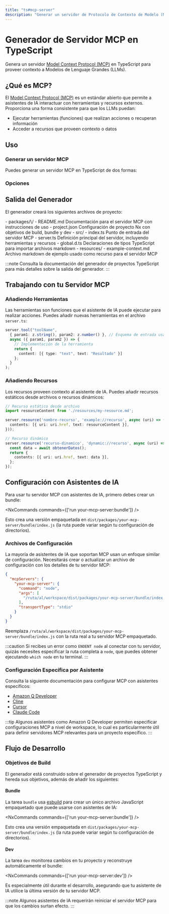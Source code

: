 ```yaml
---
title: "ts#mcp-server"
description: "Generar un servidor de Protocolo de Contexto de Modelo (MCP) de TypeScript para proporcionar contexto a Modelos de Lenguaje de Gran Escala"
---
```





# Generador de Servidor MCP en TypeScript

Genera un servidor [Model Context Protocol (MCP)](https://modelcontextprotocol.io/) en TypeScript para proveer contexto a Modelos de Lenguaje Grandes (LLMs).

## ¿Qué es MCP?

El [Model Context Protocol (MCP)](https://modelcontextprotocol.io/) es un estándar abierto que permite a asistentes de IA interactuar con herramientas y recursos externos. Proporciona una forma consistente para que los LLMs puedan:

- Ejecutar herramientas (funciones) que realizan acciones o recuperan información
- Acceder a recursos que proveen contexto o datos

## Uso

### Generar un servidor MCP

Puedes generar un servidor MCP en TypeScript de dos formas:

<RunGenerator generator="ts#mcp-server" />

### Opciones

<GeneratorParameters schema={schema} />

## Salida del Generador

El generador creará los siguientes archivos de proyecto:

<FileTree>
  - packages/\<name>/
    - README.md Documentación para el servidor MCP con instrucciones de uso
    - project.json Configuración de proyecto Nx con objetivos de build, bundle y dev
    - src/
      - index.ts Punto de entrada del servidor MCP
      - server.ts Definición principal del servidor, incluyendo herramientas y recursos
      - global.d.ts Declaraciones de tipos TypeScript para importar archivos markdown
      - resources/
        - example-context.md Archivo markdown de ejemplo usado como recurso para el servidor MCP
</FileTree>

:::note
Consulta la <Link path="/guides/typescript-project">documentación del generador de proyectos TypeScript</Link> para más detalles sobre la salida del generador.
:::

## Trabajando con tu Servidor MCP

### Añadiendo Herramientas

Las herramientas son funciones que el asistente de IA puede ejecutar para realizar acciones. Puedes añadir nuevas herramientas en el archivo `server.ts`:

```typescript
server.tool("toolName",
  { param1: z.string(), param2: z.number() }, // Esquema de entrada usando Zod
  async ({ param1, param2 }) => {
    // Implementación de la herramienta
    return {
      content: [{ type: "text", text: "Resultado" }]
    };
  }
);
```

### Añadiendo Recursos

Los recursos proveen contexto al asistente de IA. Puedes añadir recursos estáticos desde archivos o recursos dinámicos:

```typescript
// Recurso estático desde archivo
import resourceContent from './resources/my-resource.md';

server.resource('nombre-recurso', 'example://recurso', async (uri) => ({
  contents: [{ uri: uri.href, text: resourceContent }],
}));

// Recurso dinámico
server.resource('recurso-dinamico', 'dynamic://recurso', async (uri) => {
  const data = await obtenerDatos();
  return {
    contents: [{ uri: uri.href, text: data }],
  };
});
```

## Configuración con Asistentes de IA

Para usar tu servidor MCP con asistentes de IA, primero debes crear un bundle:

<NxCommands commands={['run your-mcp-server:bundle']} />

Esto crea una versión empaquetada en `dist/packages/your-mcp-server/bundle/index.js` (la ruta puede variar según tu configuración de directorios).

### Archivos de Configuración

La mayoría de asistentes de IA que soportan MCP usan un enfoque similar de configuración. Necesitarás crear o actualizar un archivo de configuración con los detalles de tu servidor MCP:

```json
{
  "mcpServers": {
    "your-mcp-server": {
      "command": "node",
      "args": [
        "/ruta/al/workspace/dist/packages/your-mcp-server/bundle/index.js"
      ],
      "transportType": "stdio"
    }
  }
}
```

Reemplaza `/ruta/al/workspace/dist/packages/your-mcp-server/bundle/index.js` con la ruta real a tu servidor MCP empaquetado.

:::caution
Si recibes un error como `ENOENT node` al conectar con tu servidor, quizás necesites especificar la ruta completa a `node`, que puedes obtener ejecutando `which node` en tu terminal.
:::

### Configuración Específica por Asistente

Consulta la siguiente documentación para configurar MCP con asistentes específicos:

- [Amazon Q Developer](https://docs.aws.amazon.com/amazonq/latest/qdeveloper-ug/command-line-mcp-configuration.html)
- [Cline](https://docs.cline.bot/mcp-servers/configuring-mcp-servers)
- [Cursor](https://docs.cursor.com/context/model-context-protocol)
- [Claude Code](https://docs.anthropic.com/en/docs/agents-and-tools/claude-code/tutorials#set-up-model-context-protocol-mcp)

:::tip
Algunos asistentes como Amazon Q Developer permiten especificar configuraciones MCP a nivel de workspace, lo cual es particularmente útil para definir servidores MCP relevantes para un proyecto específico.
:::

## Flujo de Desarrollo

### Objetivos de Build

El generador está construido sobre el <Link path="/guides/typescript-project">generador de proyectos TypeScript</Link> y hereda sus objetivos, además de añadir los siguientes:

#### Bundle

La tarea `bundle` usa [esbuild](https://esbuild.github.io/) para crear un único archivo JavaScript empaquetado que puede usarse con asistentes de IA:

<NxCommands commands={['run your-mcp-server:bundle']} />

Esto crea una versión empaquetada en `dist/packages/your-mcp-server/bundle/index.js` (la ruta puede variar según tu configuración de directorios).

#### Dev

La tarea `dev` monitorea cambios en tu proyecto y reconstruye automáticamente el bundle:

<NxCommands commands={['run your-mcp-server:dev']} />

Es especialmente útil durante el desarrollo, asegurando que tu asistente de IA utilice la última versión de tu servidor MCP.

:::note
Algunos asistentes de IA requerirán reiniciar el servidor MCP para que los cambios surtan efecto.
:::